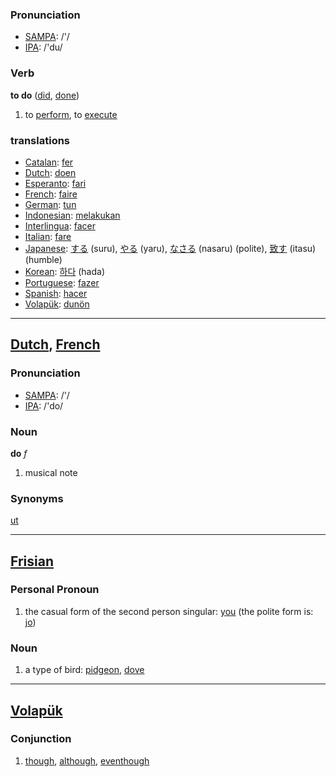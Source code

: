=== Pronunciation ===
*[[w:SAMPA|SAMPA]]: /'/
*[[w:IPA|IPA]]: /'du/

=== Verb ===

'''to do''' ([[did]], [[done]])

# to [[perform]], to [[execute]]

=== translations ===
*[[Catalan]]: [[fer]]
*[[Dutch]]: [[doen]]
*[[Esperanto]]: [[fari]]
*[[French]]: [[faire]]
*[[German]]: [[tun]]
*[[Indonesian]]: [[laku|melakukan]]
*[[Interlingua]]: [[facer]]
*[[Italian]]: [[fare]]
*[[Japanese]]: [[する]] (suru), [[やる]] (yaru), [[なさる]] (nasaru) (polite), [[致す]] (itasu) (humble)
*[[Korean]]: [[하다]] (hada)
*[[Portuguese]]: [[fazer]]
*[[Spanish]]: [[hacer]]
*[[Volapük]]: [[dunön]]

----

==[[Dutch]], [[French]]==

=== Pronunciation ===
*[[w:SAMPA|SAMPA]]: /'/
*[[w:IPA|IPA]]: /'do/

=== Noun ===

'''do''' ''f''

# musical note

=== Synonyms ===

[[ut]]

----

==[[Frisian]]==
=== Personal Pronoun ===
# the casual form of the second person singular: [[you]] (the polite form is: [[jo]])

=== Noun ===
# a type of bird: [[pidgeon]], [[dove]]

----

== [[Volapük]] == 
=== Conjunction ===

# [[though]], [[although]], [[eventhough]]